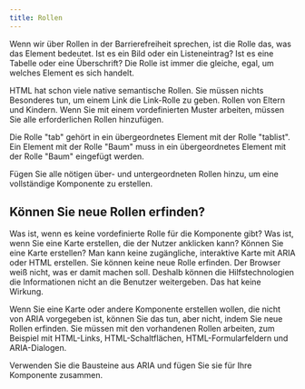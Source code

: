 ```yaml
---
title: Rollen
---
```


Wenn wir über Rollen in der Barrierefreiheit sprechen, ist die Rolle das, was das Element bedeutet. Ist es ein Bild oder ein
Listeneintrag? Ist es eine Tabelle oder eine Überschrift? Die Rolle ist immer die gleiche, egal, um welches Element es sich handelt.

HTML hat schon viele native semantische Rollen. Sie müssen nichts Besonderes tun, um einem Link die Link-Rolle zu geben. Rollen von
Eltern und Kindern. Wenn Sie mit einem vordefinierten Muster arbeiten, müssen Sie alle erforderlichen Rollen hinzufügen.

Die Rolle "tab" gehört in ein übergeordnetes Element mit der Rolle "tablist". Ein Element mit der Rolle "Baum" muss in ein
übergeordnetes Element mit der Rolle "Baum" eingefügt werden.

Fügen Sie alle nötigen über- und untergeordneten Rollen hinzu, um eine vollständige Komponente zu erstellen.

## Können Sie neue Rollen erfinden?

Was ist, wenn es keine vordefinierte Rolle für die Komponente gibt? Was ist, wenn Sie eine Karte erstellen, die der Nutzer anklicken
kann? Können Sie eine Karte erstellen? Man kann keine zugängliche, interaktive Karte mit ARIA oder HTML erstellen. Sie können keine
neue Rolle erfinden. Der Browser weiß nicht, was er damit machen soll. Deshalb können die Hilfstechnologien die Informationen nicht
an die Benutzer weitergeben. Das hat keine Wirkung.

Wenn Sie eine Karte oder andere Komponente erstellen wollen, die nicht von ARIA vorgegeben ist, können Sie das tun, aber nicht, indem
Sie neue Rollen erfinden. Sie müssen mit den vorhandenen Rollen arbeiten, zum Beispiel mit HTML-Links, HTML-Schaltflächen,
HTML-Formularfeldern und ARIA-Dialogen.

Verwenden Sie die Bausteine aus ARIA und fügen Sie sie für Ihre Komponente zusammen.
